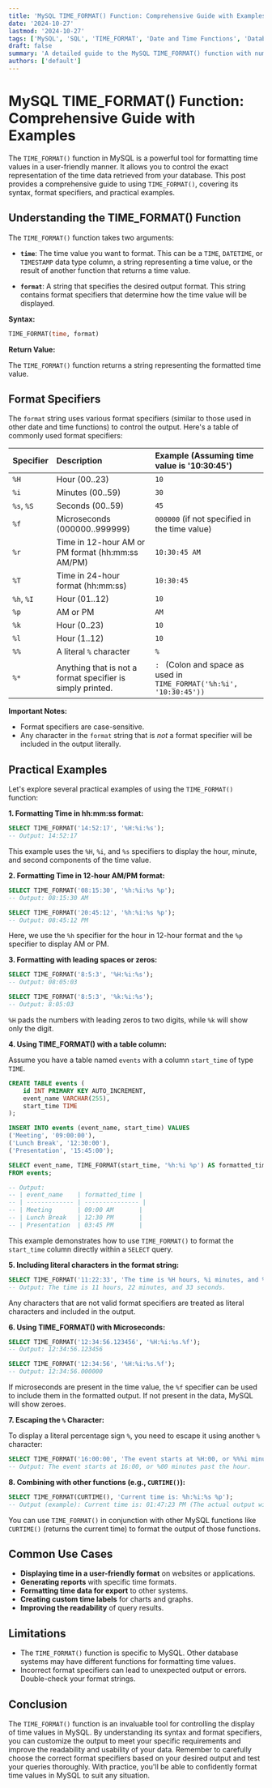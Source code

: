 ```yaml
---
title: 'MySQL TIME_FORMAT() Function: Comprehensive Guide with Examples'
date: '2024-10-27'
lastmod: '2024-10-27'
tags: ['MySQL', 'SQL', 'TIME_FORMAT', 'Date and Time Functions', 'Database', 'Tutorial', 'Examples']
draft: false
summary: 'A detailed guide to the MySQL TIME_FORMAT() function with numerous examples demonstrating its usage for formatting time values in various ways.'
authors: ['default']
---
```


# MySQL TIME_FORMAT() Function: Comprehensive Guide with Examples

The `TIME_FORMAT()` function in MySQL is a powerful tool for formatting time values in a user-friendly manner.  It allows you to control the exact representation of the time data retrieved from your database.  This post provides a comprehensive guide to using `TIME_FORMAT()`, covering its syntax, format specifiers, and practical examples.

## Understanding the TIME_FORMAT() Function

The `TIME_FORMAT()` function takes two arguments:

*   **`time`**: The time value you want to format. This can be a `TIME`, `DATETIME`, or `TIMESTAMP` data type column, a string representing a time value, or the result of another function that returns a time value.

*   **`format`**: A string that specifies the desired output format. This string contains format specifiers that determine how the time value will be displayed.

**Syntax:**

```sql
TIME_FORMAT(time, format)
```

**Return Value:**

The `TIME_FORMAT()` function returns a string representing the formatted time value.

## Format Specifiers

The `format` string uses various format specifiers (similar to those used in other date and time functions) to control the output. Here's a table of commonly used format specifiers:

| Specifier | Description                                                       | Example (Assuming time value is '10:30:45') |
| :-------- | :---------------------------------------------------------------- | :--------------------------------------------- |
| `%H`      | Hour (00..23)                                                      | `10`                                          |
| `%i`      | Minutes (00..59)                                                    | `30`                                          |
| `%s`, `%S` | Seconds (00..59)                                                    | `45`                                          |
| `%f`      | Microseconds (000000..999999)                                      | `000000` (if not specified in the time value)  |
| `%r`      | Time in 12-hour AM or PM format (hh:mm:ss AM/PM)                     | `10:30:45 AM`                                  |
| `%T`      | Time in 24-hour format (hh:mm:ss)                                    | `10:30:45`                                  |
| `%h`, `%I` | Hour (01..12)                                                      | `10`                                          |
| `%p`      | AM or PM                                                           | `AM`                                          |
| `%k`      | Hour (0..23)                                                       | `10`                                          |
| `%l`      | Hour (1..12)                                                       | `10`                                          |
| `%%`      | A literal `%` character                                            | `%`                                           |
| `%*`      |  Anything that is not a format specifier is simply printed. | `: ` (Colon and space as used in `TIME_FORMAT('%h:%i', '10:30:45'))` |

**Important Notes:**

*   Format specifiers are case-sensitive.
*   Any character in the `format` string that is *not* a format specifier will be included in the output literally.

## Practical Examples

Let's explore several practical examples of using the `TIME_FORMAT()` function:

**1. Formatting Time in hh:mm:ss format:**

```sql
SELECT TIME_FORMAT('14:52:17', '%H:%i:%s');
-- Output: 14:52:17
```

This example uses the `%H`, `%i`, and `%s` specifiers to display the hour, minute, and second components of the time value.

**2. Formatting Time in 12-hour AM/PM format:**

```sql
SELECT TIME_FORMAT('08:15:30', '%h:%i:%s %p');
-- Output: 08:15:30 AM

SELECT TIME_FORMAT('20:45:12', '%h:%i:%s %p');
-- Output: 08:45:12 PM
```

Here, we use the `%h` specifier for the hour in 12-hour format and the `%p` specifier to display AM or PM.

**3.  Formatting with leading spaces or zeros:**

```sql
SELECT TIME_FORMAT('8:5:3', '%H:%i:%s');
-- Output: 08:05:03

SELECT TIME_FORMAT('8:5:3', '%k:%i:%s');
-- Output: 8:05:03
```

`%H` pads the numbers with leading zeros to two digits, while `%k` will show only the digit.

**4. Using TIME_FORMAT() with a table column:**

Assume you have a table named `events` with a column `start_time` of type `TIME`.

```sql
CREATE TABLE events (
    id INT PRIMARY KEY AUTO_INCREMENT,
    event_name VARCHAR(255),
    start_time TIME
);

INSERT INTO events (event_name, start_time) VALUES
('Meeting', '09:00:00'),
('Lunch Break', '12:30:00'),
('Presentation', '15:45:00');

SELECT event_name, TIME_FORMAT(start_time, '%h:%i %p') AS formatted_time
FROM events;

-- Output:
-- | event_name    | formatted_time |
-- | ------------- | --------------- |
-- | Meeting       | 09:00 AM       |
-- | Lunch Break   | 12:30 PM       |
-- | Presentation  | 03:45 PM       |
```

This example demonstrates how to use `TIME_FORMAT()` to format the `start_time` column directly within a `SELECT` query.

**5.  Including literal characters in the format string:**

```sql
SELECT TIME_FORMAT('11:22:33', 'The time is %H hours, %i minutes, and %s seconds.');
-- Output: The time is 11 hours, 22 minutes, and 33 seconds.
```

Any characters that are not valid format specifiers are treated as literal characters and included in the output.

**6.  Using TIME_FORMAT() with Microseconds:**

```sql
SELECT TIME_FORMAT('12:34:56.123456', '%H:%i:%s.%f');
-- Output: 12:34:56.123456

SELECT TIME_FORMAT('12:34:56', '%H:%i:%s.%f');
-- Output: 12:34:56.000000
```

If microseconds are present in the time value, the `%f` specifier can be used to include them in the formatted output.  If not present in the data, MySQL will show zeroes.

**7.  Escaping the `%` Character:**

To display a literal percentage sign `%`, you need to escape it using another `%` character:

```sql
SELECT TIME_FORMAT('16:00:00', 'The event starts at %H:00, or %%%i minutes past the hour.');
-- Output: The event starts at 16:00, or %00 minutes past the hour.
```

**8.  Combining with other functions (e.g., `CURTIME()`):**

```sql
SELECT TIME_FORMAT(CURTIME(), 'Current time is: %h:%i:%s %p');
-- Output (example): Current time is: 01:47:23 PM (The actual output will depend on your current system time).
```

You can use `TIME_FORMAT()` in conjunction with other MySQL functions like `CURTIME()` (returns the current time) to format the output of those functions.

## Common Use Cases

*   **Displaying time in a user-friendly format** on websites or applications.
*   **Generating reports** with specific time formats.
*   **Formatting time data for export** to other systems.
*   **Creating custom time labels** for charts and graphs.
*   **Improving the readability** of query results.

## Limitations

*   The `TIME_FORMAT()` function is specific to MySQL. Other database systems may have different functions for formatting time values.
*   Incorrect format specifiers can lead to unexpected output or errors.  Double-check your format strings.

## Conclusion

The `TIME_FORMAT()` function is an invaluable tool for controlling the display of time values in MySQL. By understanding its syntax and format specifiers, you can customize the output to meet your specific requirements and improve the readability and usability of your data.  Remember to carefully choose the correct format specifiers based on your desired output and test your queries thoroughly.  With practice, you'll be able to confidently format time values in MySQL to suit any situation.